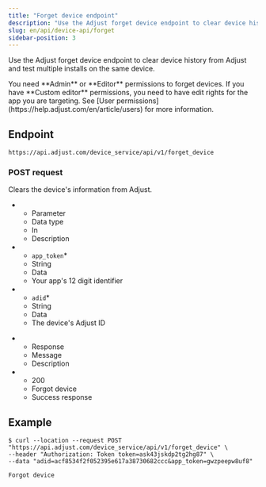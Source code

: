```yaml
---
title: "Forget device endpoint"
description: "Use the Adjust forget device endpoint to clear device history from Adjust and test multiple installs on the same device."
slug: en/api/device-api/forget
sidebar-position: 3
---
```


Use the Adjust forget device endpoint to clear device history from Adjust and test multiple installs on the same device.

<Callout type="note">
   You need **Admin** or **Editor** permissions to forget devices. If you have
   **Custom editor** permissions, you need to have edit rights for the app you
   are targeting. See [User
   permissions](https://help.adjust.com/en/article/users) for more information.
</Callout>

## Endpoint

```
https://api.adjust.com/device_service/api/v1/forget_device
```

### POST request

Clears the device's information from Adjust.

<ListTable>

-  -  Parameter
   -  Data type
   -  In
   -  Description
-  -  `app_token`\*
   -  String
   -  Data
   -  Your app's 12 digit identifier
-  -  `adid`\*
   -  String
   -  Data
   -  The device's Adjust ID

</ListTable>

<ListTable>

-  -  Response
   -  Message
   -  Description
-  -  200
   -  Forgot device
   -  Success response

</ListTable>

## Example

```console
$ curl --location --request POST "https://api.adjust.com/device_service/api/v1/forget_device" \
--header "Authorization: Token token=ask43jskdp2tg2hg87" \
--data "adid=acf8534f2f052395e617a38730682ccc&app_token=gwzpeepw8uf8"
```

```console
Forgot device
```
